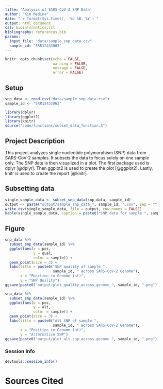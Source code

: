 ```yaml
---
title: 'Analysis of SARS-CoV-2 SNP Data'
author: "Kim Medina"
date: "`r format(Sys.time(), '%d %B, %Y')`"
output: html_document
csl: bioinformatics.csl
bibliography: references.bib
params:
  input_file: "data/sample_snp_data.csv"
  sample_id: "SRR12433063"       
---
```


```r
knitr::opts_chunk$set(echo = FALSE,
                      warning = FALSE,
                      message = FALSE,
                      error = FALSE)
```

## Setup
```r
snp_data <- read.csv("data/sample_snp_data.csv")
sample_id <- "SRR12433063"
```

```r
library(dplyr)
library(ggplot2)
library(knitr)
source("code/functions/subset_data_function.R")
```

## Project Description

This project analyzes single nucleotide polymorphism (SNP) data from SARS-CoV-2 samples. It subsets the data to focus solely on one sample only. The SNP data is then visualized in a plot. The first package used is dplyr [@dplyr]. Then ggplot2 is used to create the plot [@ggplot2]. Lastly, knitr is used to create the report [@knitr].

## Subsetting data

```r
single_sample_data <- subset_snp_data(snp_data, sample_id)
output <- paste("output/sample_snp_data_", sample_id, ".csv", sep = "")
write.csv(single_sample_data, file = output, row.names = FALSE)
kable(single_sample_data, caption = paste0("SNP data for sample ", sample_id))
```

## Figure

```r
snp_data %>%
  subset_snp_data(sample_id) %>%
  ggplot(aes(x = pos,
             y = qual,
             color = sample)) +
  geom_point(size = 3) +
  labs(title = paste0("SNP quality of sample ",
                      sample_id, " across SARS-CoV-2 Genome"),
       x = "Position in Genome (nt)",
       y = "SNP Quality")
ggsave(paste0("output/plot_quality_across_genome_", sample_id, ".png"))
```

```r
snp_data %>%
  subset_snp_data(sample_id) %>%
  ggplot(aes(x = pos,
             y = alt,
             color = sample)) +
  geom_point(size = 3) +
  labs(title = paste0("Alt SNP of sample ",
                      sample_id, " across SARS-CoV-2 Genome"),
       x = "Position in Genome (nt)",
       y = "Alternative SNP")
ggsave(paste0("output/plot_alt_snp_across_genome_", sample_id, ".png"))
```


### Session Info
```r
devtools::session_info()
```

# Sources Cited
